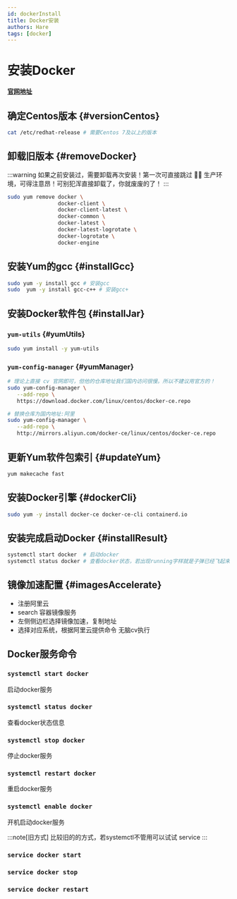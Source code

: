 ```yaml
---
id: dockerInstall
title: Docker安装
authors: Hare
tags: [docker]
---
```


# 安装Docker

**[官网地址](docs.docker.com/engine/install/centos/)**

## 确定Centos版本 {#versionCentos}

```bash title='查看centos版本'
cat /etc/redhat-release # 需要Centos 7及以上的版本
```

## 卸载旧版本 {#removeDocker}

:::warning
如果之前安装过，需要卸载再次安装！第一次可直接跳过
🚫🚫 生产环境，可得注意昂！可别犯浑直接卸载了，你就废废的了！
:::

```bash title='卸载命令'
sudo yum remove docker \
                docker-client \
                docker-client-latest \
                docker-common \
                docker-latest \
                docker-latest-logrotate \
                docker-logrotate \
                docker-engine
```

## 安装Yum的gcc {#installGcc}

```bash title='安装gcc'
sudo yum -y install gcc # 安装gcc
sudo  yum -y install gcc-c++ # 安装gcc+
```
## 安装Docker软件包 {#installJar}

### `yum-utils` {#yumUtils}

```bash title='安装yum-utils'
sudo yum install -y yum-utils
```

### `yum-config-manager` {#yumManager}

```bash title='安装stable repository镜像仓库'
# 理论上直接 cv 官网即可，但他的仓库地址我们国内访问很慢。所以不建议用官方的！
sudo yum-config-manager \
   --add-repo \
   https://download.docker.com/linux/centos/docker-ce.repo

# 替换仓库为国内地址:阿里
sudo yum-config-manager \
   --add-repo \
   http://mirrors.aliyun.com/docker-ce/linux/centos/docker-ce.repo
```

## 更新Yum软件包索引 {#updateYum}

```bash title='可以速度快一点'
yum makecache fast
```

## 安装Docker引擎 {#dockerCli}

```bash
sudo yum -y install docker-ce docker-ce-cli containerd.io
```

## 安装完成启动Docker {#installResult}

```bash title='测试是否安装成功'
systemctl start docker  # 启动docker
systemctl status docker # 查看docker状态，若出现running字样就是子弹已经飞起来！ 啊呜！
```

## 镜像加速配置 {#imagesAccelerate}

+ 注册阿里云
+ search 容器镜像服务
+ 左侧侧边栏选择镜像加速，复制地址
+ 选择对应系统，根据阿里云提供命令 无脑cv执行


## Docker服务命令

### `systemctl start docker`
启动docker服务

### `systemctl status docker`
查看docker状态信息

### `systemctl stop docker`
停止docker服务

### `systemctl restart docker`
重启docker服务

### `systemctl enable docker`
开机启动docker服务

:::note[旧方式]
比较旧的的方式，若systemctl不管用可以试试  service
:::

### `service docker start`
### `service docker stop`
### `service docker restart`

